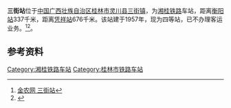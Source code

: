 {{For|韩国[[龙仁轻电铁|龙仁轻电铁]]的一个车站|三街站 (京畿道)}}
{{Infobox China railway station 
|车站名称 = 三街站
|图片 =
|图片介紹 = 
|车站名称拼音 = Sanjie
|车站位置 = {{CHN}}[[中国|中国]][[广西壮族自治区|广西壮族自治区]][[灵川县|灵川县]][[三街镇_(灵川县)|三街镇]]
|归属= [[南宁铁路局|南宁铁路局]]
|线路 = [[湘桂铁路|湘桂铁路]]
|车站等级 = [[四等站_(中铁)|四等站]]
|月台数目 = 
}}

'''三街站'''位于[[中国|中国]][[广西壮族自治区|广西壮族自治区]][[桂林市|桂林市]][[灵川县|灵川县]][[三街镇_(灵川县)|三街镇]]，为[[湘桂铁路|湘桂铁路]]车站，距离[[衡阳站|衡阳站]]337千米，距离[[凭祥站|凭祥站]]676千米。该站建于1957年，现为四等站，已不办理客运业务。<ref>[http://ww.agri.com.cn/railway/204.htm 金农网 三街站]{{Dead link|date=2018年6月 |bot=InternetArchiveBot |fix-attempted=no }}</ref><ref>{{Cite book|title=中国铁路站名词典|last=孙本祥主编|first=|publisher=北京：中国铁道出版社|year=2003.04|isbn=7-113-03941-3|location=|pages=480}}</ref>。

==参考资料==
{{reflist}}

{{湘桂铁路}}

[[Category:湘桂铁路车站|Category:湘桂铁路车站]]
[[Category:桂林市铁路车站|Category:桂林市铁路车站]]


{{China-rail-stub}}